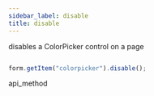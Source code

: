```yaml
---
sidebar_label: disable
title: disable
---
```



          


<Short>
 disables a ColorPicker control on a page






</Short>


~~~js

form.getItem("colorpicker").disable();


~~~
 api_method

<Descr>





</Descr>

